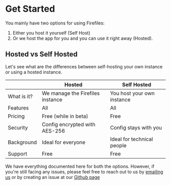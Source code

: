 
# Get Started

You mainly have two options for using Firefiles:
1. Either you host it yourself (Self Host)
2. Or we host the app for you and you can use it right away (Hosted).

## Hosted vs Self Hosted

Let's see what are the differences between self-hosting your own instance or using a hosted instance.

|             | Hosted                           | Self Hosted                |
| ----------- | -------------------------------- | -------------------------- |
| What is it? | We manage the Firefiles instance | You host your own instance |
| Features    | All                              | All                        |
| Pricing     | Free (while in beta)             | Free                       |
| Security    | Config encrypted with AES-256    | Config stays with you      |
| Background  | Ideal for everyone               | Ideal for technical people |
| Support     | Free                             | Free                       |

We have everything documented here for both the options. However, if you're still facing any issues, please feel free to reach out to us by [emailing us](mailto://firefiles-support@fayd.me) or by creating an issue at our [Github page](https://github.com/faisalsayed10/firefiles)
